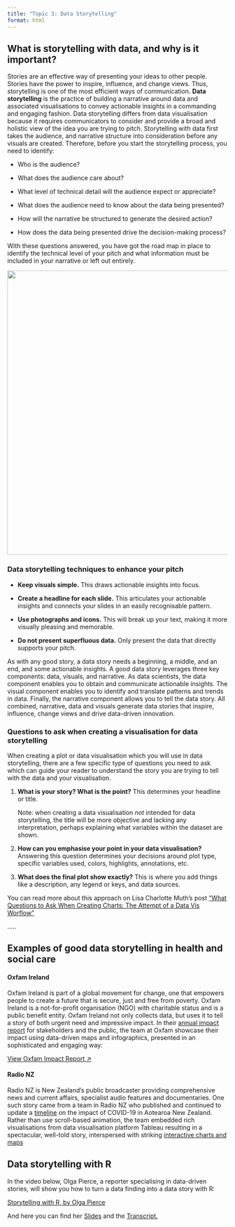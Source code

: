 ```yaml
---
title: "Topic 3: Data Storytelling"
format: html
---
```


## What is storytelling with data, and why is it important?

Stories are an effective way of presenting your ideas to other people. Stories have the power to inspire, influence, and change views. Thus, storytelling is one of the most efficient ways of communication. **Data storytelling** is the practice of building a narrative around data and associated visualisations to convey actionable insights in a commanding and engaging fashion. Data storytelling differs from data visualisation because it requires communicators to consider and provide a broad and holistic view of the idea you are trying to pitch. Storytelling with data first takes the audience, and narrative structure into consideration before any visuals are created. Therefore, before you start the storytelling process, you need to identify:

-   Who is the audience?

-   What does the audience care about?

-   What level of technical detail will the audience expect or appreciate?

-   What does the audience need to know about the data being presented?

-   How will the narrative be structured to generate the desired action?

-   How does the data being presented drive the decision-making process?

With these questions answered, you have got the road map in place to identify the technical level of your pitch and what information must be included in your narrative or left out entirely.

![](images/week3.3.Effective_data_storytelling.png.jpg){fig-align="center" width="649"}

### **Data storytelling techniques to enhance your pitch**

-   **Keep visuals simple.** This draws actionable insights into focus.

-   **Create a headline for each slide.** This articulates your actionable insights and connects your slides in an easily recognisable pattern.

-   **Use photographs and icons.** This will break up your text, making it more visually pleasing and memorable.

-   **Do not present superfluous data.** Only present the data that directly supports your pitch.

As with any good story, a data story needs a beginning, a middle, and an end, and some actionable insights. A good data story leverages three key components: data, visuals, and narrative. As data scientists, the data component enables you to obtain and communicate actionable insights. The visual component enables you to identify and translate patterns and trends in data. Finally, the narrative component allows you to tell the data story. All combined, narrative, data and visuals generate data stories that inspire, influence, change views and drive data-driven innovation.

### **Questions to ask when creating a visualisation for data storytelling**

When creating a plot or data visualisation which you will use in data storytelling, there are a few specific type of questions you need to ask which can guide your reader to understand the story you are trying to tell with the data and your visualisation.

1.  **What is your story? What is the point?** This determines your headline or title.

    Note: when creating a data visualisation *not* intended for data storytelling, the title will be more objective and lacking any interpretation, perhaps explaining what variables within the dataset are shown.

2.  **How can you emphasise your point in your data visualisation?** Answering this question determines your decisions around plot type, specific variables used, colors, highlights, annotations, etc.

3.  **What does the final plot show exactly?** This is where you add things like a description, any legend or keys, and data sources.

You can read more about this approach on Lisa Charlotte Muth's post ["What Questions to Ask When Creating Charts: The Attempt of a Data Vis Worflow"](https://blog.datawrapper.de/better-charts/)

.....

## **Examples of good data storytelling in health and social care**

#### **Oxfam Ireland**

Oxfam Ireland is part of a global movement for change, one that empowers people to create a future that is secure, just and free from poverty. Oxfam Ireland is a not-for-profit organisation (NGO) with charitable status and is a public benefit entity. Oxfam Ireland not only collects data, but uses it to tell a story of both urgent need and impressive impact. In their [annual impact report](https://stories.oxfamireland.org/impact/index.html) for stakeholders and the public, the team at Oxfam showcase their impact using data-driven maps and infographics, presented in an sophisticated and engaging way:

[View Oxfam Impact Report ↗](https://stories.oxfamireland.org/impact/index.html){target="_blank"}

#### **Radio NZ**

Radio NZ is New Zealand's public broadcaster providing comprehensive news and current affairs, specialist audio features and documentaries. One such story came from a team in Radio NZ who published and continued to update a [timeline](https://shorthand.radionz.co.nz/coronavirus-timeline/index.html) on the impact of COVID-19 in Aotearoa New Zealand. Rather than use scroll-based animation, the team embedded rich visualisations from data visualisation platform Tableau resulting in a spectacular, well-told story, interspersed with striking [interactive charts and maps](https://public.tableau.com/views/covid-daily-totals/Dashboard1?:increment_view_count=no&:embed=y&:sid=&:redirect=auth&:embed_code_version=3&:loadOrderID=2&:display_count=y&publish=yes&:origin=viz_share_link)

## Data storytelling with R

In the video below, Olga Pierce, a reporter specialising in data-driven stories, will show you how to turn a data finding into a data story with R:

[Storytelling with R, by Olga Pierce](https://media.ed.ac.uk/media/Storytelling+with+R+-+Olga+Pierce/1_xc2q7ntb)

And here you can find her <a href="files/OlgaPierce_Storytelling_with_R.pptx" target="_blank"> Slides</a> and the <a href="files/Storytelling_with_R–Olga_Pierce.docx" target="_blank"> Transcript.</a>
